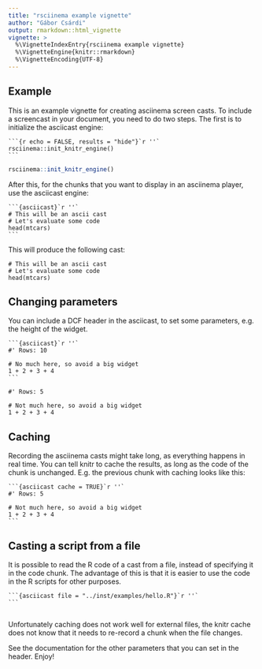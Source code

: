 ```yaml
---
title: "rsciinema example vignette"
author: "Gábor Csárdi"
output: rmarkdown::html_vignette
vignette: >
  %\VignetteIndexEntry{rsciinema example vignette}
  %\VignetteEngine{knitr::rmarkdown}
  %\VignetteEncoding{UTF-8}
---
```


## Example

This is an example vignette for creating asciinema screen casts.
To include a screencast in your document, you need to do two steps.
The first is to initialize the asciicast engine:

````
```{r echo = FALSE, results = "hide"}`r ''`
rsciinema::init_knitr_engine()
```
````

```r
rsciinema::init_knitr_engine()
```

After this, for the chunks that you want to display in an asciinema
player, use the asciicast engine:

````
```{asciicast}`r ''`
# This will be an ascii cast
# Let's evaluate some code
head(mtcars)
```
````

This will produce the following cast:

```asciicast
# This will be an ascii cast
# Let's evaluate some code
head(mtcars)
```

## Changing parameters

You can include a DCF header in the asciicast, to set some parameters, e.g.
the height of the widget.

````
```{asciicast}`r ''`
#' Rows: 10

# No much here, so avoid a big widget
1 + 2 + 3 + 4
```
````

```asciicast
#' Rows: 5

# Not much here, so avoid a big widget
1 + 2 + 3 + 4
```

## Caching

Recording the asciinema casts might take long, as everything happens
in real time. You can tell knitr to cache the results, as long as the
code of the chunk is unchanged. E.g. the previous chunk with caching
looks like this:

````
```{asciicast cache = TRUE}`r ''`
#' Rows: 5

# Not much here, so avoid a big widget
1 + 2 + 3 + 4
```
````

## Casting a script from a file

It is possible to read the R code of a cast from a file, instead of
specifying it in the code chunk. The advantage of this is that it is easier
to use the code in the R scripts for other purposes.

````
```{asciicast file = "../inst/examples/hello.R"}`r ''`
```
````

```asciicast
```

Unfortunately caching does not work well for external files, the knitr
cache does not know that it needs to re-record a chunk when the file
changes.

See the documentation for the other parameters that you can set in the
header. Enjoy!
